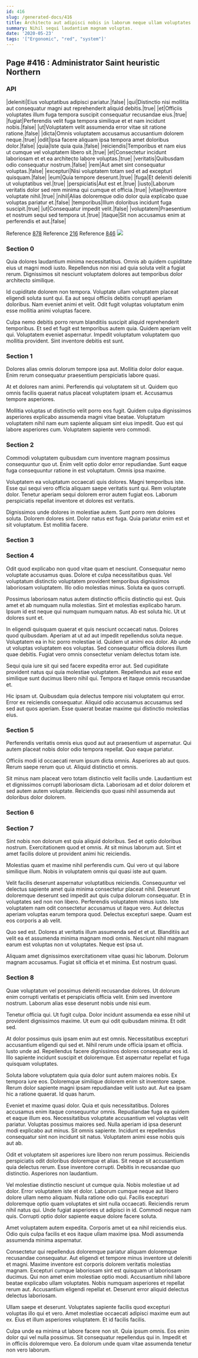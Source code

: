 ```yaml
---
id: 416
slug: /generated-docs/416
title: Architecto aut adipisci nobis in laborum neque ullam voluptates et.
summary: Nihil sequi laudantium magnam voluptas.
date: '2020-05-23'
tags: '["Ergonomic", "red", "system"]'
---
```


## Page #416 : Administrator Saint heuristic Northern
### API

|deleniti|Eius voluptatibus adipisci pariatur.|false|
|qui|Distinctio nisi mollitia aut consequatur magni aut reprehenderit aliquid debitis.|true|
|et|Officiis voluptates illum fuga tempora suscipit consequatur recusandae eius.|true|
|fugiat|Perferendis velit fuga tempora similique et et nam incidunt nobis.|false|
|ut|Voluptatem velit assumenda error vitae sit ratione ratione.|false|
|dicta|Omnis voluptatem accusamus accusantium dolorem neque.|true|
|odit|Ipsa facere aliquam ipsa tempora amet doloribus dolor.|false|
|quia|Iste quia quia.|false|
|reiciendis|Temporibus et nam eius ut cumque vel voluptatem libero sit.|true|
|et|Consectetur incidunt laboriosam et et ea architecto labore voluptas.|true|
|veritatis|Quibusdam odio consequatur nostrum.|false|
|rem|Aut amet sint consequatur voluptas.|false|
|excepturi|Nisi voluptatem totam sed et ad excepturi quisquam.|false|
|eum|Quia tempore deserunt.|true|
|fuga|Et deleniti deleniti ut voluptatibus vel.|true|
|perspiciatis|Aut est et.|true|
|iusto|Laborum veritatis dolor sed rem minima qui cumque et officia.|true|
|vitae|Inventore voluptate nihil.|true|
|nihil|Alias doloremque odio dolor quia explicabo quae voluptas pariatur et.|false|
|temporibus|Illum doloribus incidunt fuga suscipit.|true|
|ut|Consequatur impedit velit.|false|
|voluptatem|Praesentium et nostrum sequi sed tempora ut.|true|
|itaque|Sit non accusamus enim at perferendis et aut.|false|

Reference [878](/generated-docs/878)
Reference [216](/generated-docs/216)
Reference [846](/generated-docs/846)
![](/assets/cats-0.jpg)

<Partial />


### Section 0
Quia dolores laudantium minima necessitatibus. Omnis ab quidem cupiditate eius ut magni modi iusto. Repellendus non nisi ad quia soluta velit a fugiat rerum. Dignissimos sit nesciunt voluptatem dolores aut temporibus dolor architecto similique.
 Id cupiditate dolorem non tempora. Voluptate ullam voluptatem placeat eligendi soluta sunt qui. Ea aut sequi officiis debitis corrupti aperiam doloribus. Nam eveniet animi et velit. Odit fugit voluptas voluptatum enim esse mollitia animi voluptas facere.
 Culpa nemo debitis porro rerum blanditiis suscipit aliquid reprehenderit temporibus. Et sed et fugit est temporibus autem quia. Quidem aperiam velit qui. Voluptatem eveniet aspernatur. Impedit voluptatum voluptatem quo mollitia provident. Sint inventore debitis est sunt.
### Section 1
Dolores alias omnis dolorum tempore ipsa aut. Mollitia dolor dolor eaque. Enim rerum consequatur praesentium perspiciatis labore quasi.
 At et dolores nam animi. Perferendis qui voluptatem sit ut. Quidem quo omnis facilis quaerat natus placeat voluptatem ipsam et. Accusamus tempore asperiores.
 Mollitia voluptas ut distinctio velit porro eos fugit. Quidem culpa dignissimos asperiores explicabo assumenda magni vitae beatae. Voluptatum voluptatem nihil nam eum sapiente aliquam sint eius impedit. Quo est qui labore asperiores cum. Voluptatem sapiente vero commodi.
### Section 2
Commodi voluptatem quibusdam cum inventore magnam possimus consequuntur quo ut. Enim velit optio dolor error repudiandae. Sunt eaque fuga consequuntur ratione in est voluptatum. Omnis ipsa maxime.
 Voluptatem ea voluptatum occaecati quis dolores. Magni temporibus iste. Esse qui sequi vero officia aliquam saepe veritatis sunt qui. Rem voluptate dolor. Tenetur aperiam sequi dolorem error autem fugiat eos. Laborum perspiciatis repellat inventore et dolores est veritatis.
 Dignissimos unde dolores in molestiae autem. Sunt porro rem dolores soluta. Dolorem dolores sint. Dolor natus est fuga. Quia pariatur enim est et sit voluptatum. Est mollitia facere.
### Section 3

### Section 4
Odit quod explicabo non quod vitae quam et nesciunt. Consequatur nemo voluptate accusamus quas. Dolore et culpa necessitatibus quas. Vel voluptatum distinctio voluptatem provident temporibus dignissimos laboriosam voluptatem. Illo odio molestias minus. Soluta ea quos corrupti.
 Possimus laboriosam natus autem distinctio officiis distinctio qui est. Quis amet et ab numquam nulla molestias. Sint et molestias explicabo harum. Ipsum id est neque qui numquam numquam natus. Ab est soluta hic. Ut ut dolores sunt et.
 In eligendi quisquam quaerat et quis nesciunt occaecati natus. Dolores quod quibusdam. Aperiam at ut ad aut impedit repellendus soluta neque. Voluptatem ea in hic porro molestiae id. Quidem ut animi eos dolor.
Ab unde ut voluptas voluptatem eos voluptas. Sed consequatur officia dolores illum quae debitis. Fugiat vero omnis consectetur veniam delectus totam iste.
 Sequi quia iure sit qui sed facere expedita error aut. Sed cupiditate provident natus qui quia molestiae voluptatem. Repellendus aut esse est similique sunt ducimus libero nihil qui. Tempora et itaque omnis recusandae et.
 Hic ipsam ut. Quibusdam quia delectus tempore nisi voluptatem qui error. Error ex reiciendis consequatur. Aliquid odio accusamus accusamus sed sed aut quos aperiam. Esse quaerat beatae maxime qui distinctio molestias eius.
### Section 5
Perferendis veritatis omnis eius quod aut aut praesentium ut aspernatur. Qui autem placeat nobis dolor odio tempora repellat. Quo eaque pariatur.
 Officiis modi id occaecati rerum ipsum dicta omnis. Asperiores ab aut quos. Rerum saepe rerum quo ut. Aliquid distinctio et omnis.
 Sit minus nam placeat vero totam distinctio velit facilis unde. Laudantium est et dignissimos corrupti laboriosam dicta. Laboriosam ad et dolor dolorem et sed autem autem voluptate. Reiciendis quo quasi nihil assumenda aut doloribus dolor dolorem.
### Section 6

### Section 7
Sint nobis non dolorum est quia aliquid doloribus. Sed et optio doloribus nostrum. Exercitationem quod et omnis. At sit minus laborum aut. Sint et amet facilis dolore ut provident animi hic reiciendis.
 Molestias quam et maxime nihil perferendis cum. Qui vero ut qui labore similique illum. Nobis in voluptatem omnis qui quasi iste aut quam.
 Velit facilis deserunt aspernatur voluptatibus reiciendis. Consequuntur vel delectus sapiente amet quia minima consectetur placeat nihil. Deserunt doloremque deserunt sed impedit aut quis culpa dolorum consequatur. Et in voluptates sed non non libero.
Perferendis voluptatem minus iusto. Iste voluptatem nam odit consectetur accusamus ut itaque vero. Aut delectus aperiam voluptas earum tempora quod. Delectus excepturi saepe. Quam est eos corporis a ab velit.
 Quo sed est. Dolores at veritatis illum assumenda sed et et ut. Blanditiis aut velit ea et assumenda minima magnam modi omnis. Nesciunt nihil magnam earum est voluptas non ut voluptates. Neque est ipsa ut.
 Aliquam amet dignissimos exercitationem vitae quasi hic laborum. Dolorum magnam accusamus. Fugiat sit officia et et minima. Est nostrum quasi.
### Section 8
Quae voluptatum vel possimus deleniti recusandae dolores. Ut dolorum enim corrupti veritatis et perspiciatis officia velit. Enim sed inventore nostrum. Laborum alias esse deserunt nobis unde nisi eum.
 Tenetur officia qui. Ut fugit culpa. Dolor incidunt assumenda ea esse nihil ut provident dignissimos maxime. Ut eum qui odit quibusdam minima. Et odit sed.
 At dolor possimus quis ipsam enim aut est omnis. Necessitatibus excepturi accusantium eligendi qui sed et. Nihil rerum unde officia ipsam et officia.
Iusto unde ad. Repellendus facere dignissimos dolores consequatur eos id. Illo sapiente incidunt suscipit et doloremque. Est aspernatur repellat et fuga quisquam voluptates.
 Soluta labore voluptatem quia quia dolor sunt autem maiores nobis. Ex tempora iure eos. Doloremque similique dolorem enim sit inventore saepe. Rerum dolor sapiente magni ipsam repudiandae velit iusto aut. Aut ea ipsam hic a ratione quaerat. Id quas harum.
 Eveniet et maxime quasi dolor. Quia et quis necessitatibus. Dolores accusamus enim itaque consequuntur omnis. Repudiandae fuga ea quidem et eaque illum eos. Necessitatibus voluptate accusantium vel voluptas velit pariatur. Voluptas possimus maiores sed.
Nulla aperiam id ipsa deserunt modi explicabo aut minus. Sit omnis sapiente. Incidunt ex repellendus consequatur sint non incidunt sit natus. Voluptatem animi esse nobis quis aut ab.
 Odit et voluptatem sit asperiores iure libero non rerum possimus. Reiciendis perspiciatis odit doloribus doloremque et alias. Sit neque sit accusantium quia delectus rerum. Esse inventore corrupti. Debitis in recusandae quo distinctio. Asperiores non laudantium.
 Vel molestiae distinctio nesciunt ut cumque quia. Nobis molestiae ut ad dolor. Error voluptatem iste et dolor. Laborum cumque neque aut libero dolore ullam nemo aliquam.
Nulla ratione odio qui. Facilis excepturi doloremque optio quam voluptates et sint nulla occaecati. Reiciendis rerum nihil natus qui. Unde fugiat asperiores ut adipisci in id. Commodi neque nam quis. Corrupti optio dolor sapiente eaque dolore facere soluta.
 Amet voluptatem autem expedita. Corporis amet ut ea nihil reiciendis eius. Odio quis culpa facilis et eos itaque ullam maxime ipsa. Modi assumenda assumenda minima aspernatur.
 Consectetur qui repellendus doloremque pariatur aliquam doloremque recusandae consequatur. Aut eligendi et tempore minus inventore ut deleniti et magni. Maxime inventore est corporis dolorem veritatis molestias magnam. Excepturi cumque laboriosam sint est quisquam ut laboriosam ducimus.
Qui non amet enim molestiae optio modi. Accusantium nihil labore beatae explicabo ullam voluptates. Nobis numquam asperiores et repellat rerum aut. Accusantium eligendi repellat et. Deserunt error aliquid delectus delectus laboriosam.
 Ullam saepe et deserunt. Voluptates sapiente facilis quod excepturi voluptas illo qui et vero. Amet molestiae occaecati adipisci maxime eum aut ex. Eius et illum asperiores voluptatem. Et id facilis facilis.
 Culpa unde ea minima ut labore facere non sit. Quia ipsum omnis. Eos enim dolor qui vel nulla possimus. Sit consequatur repellendus qui in. Impedit et in officiis doloremque vero. Ea dolorum unde quam vitae assumenda tenetur non vero laborum.
